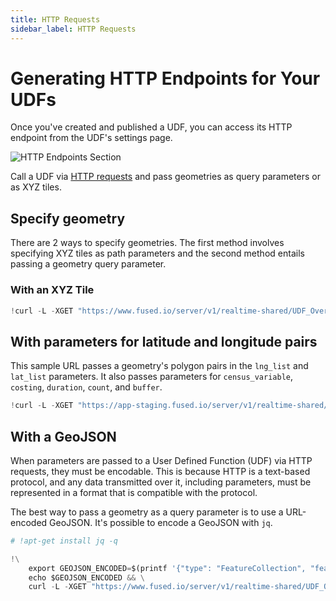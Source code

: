 ```yaml
---
title: HTTP Requests
sidebar_label: HTTP Requests
---
```



# Generating HTTP Endpoints for Your UDFs
Once you've created and published a UDF, you can access its HTTP endpoint from the UDF's settings page. 

<div style={{textAlign: 'center'}}>
<img src={ImageHttp} alt="HTTP Endpoints Section" style={{ maxWidth: '75%' }} />
</div>

Call a UDF via [HTTP requests](/core-concepts/run-udfs/run-small-udfs/#http-requests) and pass geometries as query parameters or as XYZ tiles.

## Specify geometry

There are 2 ways to specify geometries. The first method involves specifying XYZ tiles as path parameters and the second method entails passing a geometry query parameter.

### With an XYZ Tile

```python showLineNumbers
!curl -L -XGET "https://www.fused.io/server/v1/realtime-shared/UDF_Overture_Maps_Example/run/tiles/16/11242/26162?dtype_out_vector=csv"
```

## With parameters for latitude and longitude pairs

This sample URL passes a geometry's polygon pairs in the `lng_list` and `lat_list`
parameters. It also passes parameters for `census_variable`, `costing`, `duration`,
`count`, and `buffer`.

```python showLineNumbers
!curl -L -XGET "https://app-staging.fused.io/server/v1/realtime-shared/efff19cb8e3e12d0df1f307c0198384c746b961635d404eb1302cf15ad031485/run/file?dtype_out_vector=csv&census_variable=median household income&lng_list=-74.01, -74.010901, -74.000008, -73.98255, -73.9830327, -73.99468, -73.9905&lat_list=40.71021, 40.714353, 40.728349, 40.731949, 40.7150147, 40.7252, 40.730013&costing=auto&duration=20&count=TRUE&buffer=5"
```

## With a GeoJSON

When parameters are passed to a User Defined Function (UDF) via HTTP requests, they must be encodable. This is because HTTP is a text-based protocol, and any data transmitted over it, including parameters, must be represented in a format that is compatible with the protocol.

The best way to pass a geometry as a query parameter is to use a URL-encoded GeoJSON. It's possible to encode a GeoJSON with `jq`.

```python showLineNumbers
# !apt-get install jq -q
```

```python showLineNumbers
!\
    export GEOJSON_ENCODED=$(printf '{"type": "FeatureCollection", "features": [{"id": "0", "type": "Feature", "properties": {"x": 11243, "y": 26163, "z": 16}, "geometry": {"type": "Polygon", "coordinates": [[[-118.23486328125, 34.075412438417395], [-118.23486328125, 34.070862323766306], [-118.2403564453125, 34.070862323766306], [-118.2403564453125, 34.075412438417395], [-118.23486328125, 34.075412438417395]]]}}]}' | jq --slurp --raw-input --raw-output @uri) && \
    echo $GEOJSON_ENCODED && \
    curl -L -XGET "https://www.fused.io/server/v1/realtime-shared/UDF_Overture_Maps_Example/run/file?dtype_out_vector=geojson&bbox=${GEOJSON_ENCODED}"
```
